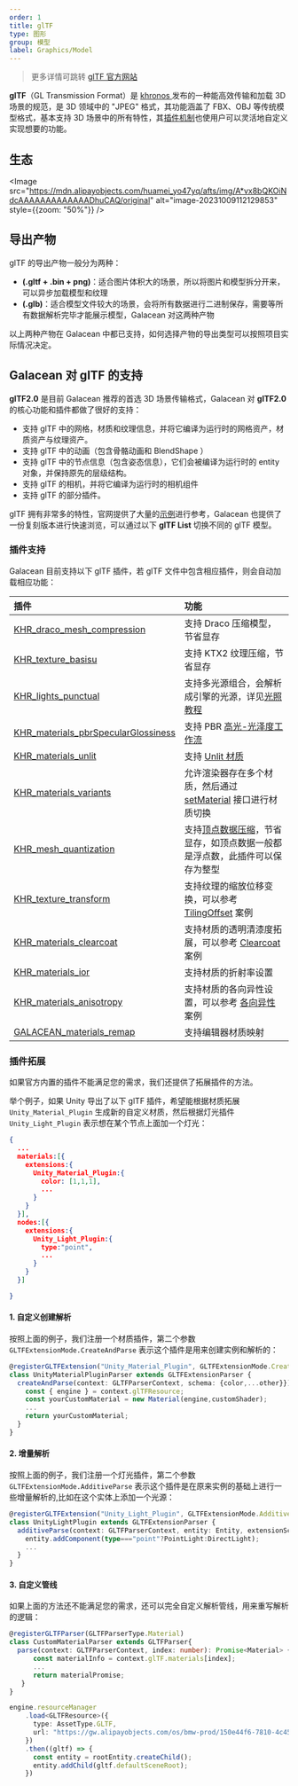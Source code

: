 ```yaml
---
order: 1
title: glTF
type: 图形
group: 模型
label: Graphics/Model
---
```


> 更多详情可跳转 [glTF 官方网站](https://www.khronos.org/gltf/)

**glTF**（GL Transmission Format）是 [khronos ](https://www.khronos.org/)发布的一种能高效传输和加载 3D 场景的规范，是 3D 领域中的 "JPEG" 格式，其功能涵盖了 FBX、OBJ 等传统模型格式，基本支持 3D 场景中的所有特性，其[插件机制](https://github.com/KhronosGroup/glTF/tree/master/extensions/2.0/Khronos)也使用户可以灵活地自定义实现想要的功能。

## 生态

<Image src="https://mdn.alipayobjects.com/huamei_yo47yq/afts/img/A*vx8bQKOiNdcAAAAAAAAAAAAADhuCAQ/original" alt="image-20231009112129853" style={{zoom: "50%"}} />

## 导出产物

glTF 的导出产物一般分为两种：

- **(.gltf + .bin + png)**：适合图片体积大的场景，所以将图片和模型拆分开来，可以异步加载模型和纹理
- **(.glb)**：适合模型文件较大的场景，会将所有数据进行二进制保存，需要等所有数据解析完毕才能展示模型，Galacean 对这两种产物

以上两种产物在 Galacean 中都已支持，如何选择产物的导出类型可以按照项目实际情况决定。

## Galacean 对 glTF 的支持

**glTF2.0** 是目前 Galacean 推荐的首选 3D 场景传输格式，Galacean 对 **glTF2.0** 的核心功能和插件都做了很好的支持：

- 支持 glTF 中的网格，材质和纹理信息，并将它编译为运行时的网格资产，材质资产与纹理资产。
- 支持 glTF 中的动画（包含骨骼动画和 BlendShape ）
- 支持 glTF 中的节点信息（包含姿态信息），它们会被编译为运行时的 entity 对象，并保持原先的层级结构。
- 支持 glTF 的相机，并将它编译为运行时的相机组件
- 支持 glTF 的部分插件。

glTF 拥有非常多的特性，官网提供了大量的[示例](https://github.com/KhronosGroup/glTF-Sample-Models/tree/master/2.0)进行参考，Galacean 也提供了一份复刻版本进行快速浏览，可以通过以下 **glTF List** 切换不同的 glTF 模型。

<playground src="gltf-loader.ts"></playground>

### 插件支持

Galacean 目前支持以下 glTF 插件，若 glTF 文件中包含相应插件，则会自动加载相应功能：

| 插件 | 功能 |
| :-- | :-- |
| [KHR_draco_mesh_compression](https://github.com/KhronosGroup/glTF/tree/main/extensions/2.0/Khronos/KHR_draco_mesh_compression) | 支持 Draco 压缩模型，节省显存 |
| [KHR_texture_basisu](https://github.com/KhronosGroup/glTF/tree/main/extensions/2.0/Khronos/KHR_texture_basisu) | 支持 KTX2 纹理压缩，节省显存 |
| [KHR_lights_punctual](https://github.com/KhronosGroup/glTF/tree/main/extensions/2.0/Khronos/KHR_lights_punctual) | 支持多光源组合，会解析成引擎的光源，详见[光照教程](/docs/graphics/light/light/) |
| [KHR_materials_pbrSpecularGlossiness](https://github.com/KhronosGroup/glTF/tree/main/extensions/2.0/Archived/KHR_materials_pbrSpecularGlossiness) | 支持 PBR [高光-光泽度工作流](/apis/core/#PBRSpecularMaterial) |
| [KHR_materials_unlit](https://github.com/KhronosGroup/glTF/tree/main/extensions/2.0/Khronos/KHR_materials_unlit) | 支持 [Unlit 材质](/docs/graphics/shader/builtins/unlit/) |
| [KHR_materials_variants](https://github.com/KhronosGroup/glTF/tree/main/extensions/2.0/Khronos/KHR_materials_variants) | 允许渲染器存在多个材质，然后通过 [setMaterial](/apis/core/#Renderer-setMaterial) 接口进行材质切换 |
| [KHR_mesh_quantization](https://github.com/KhronosGroup/glTF/tree/main/extensions/2.0/Khronos/KHR_mesh_quantization) | 支持[顶点数据压缩](https://github.com/KhronosGroup/glTF/tree/master/extensions/2.0/Khronos/KHR_mesh_quantization#extending-mesh-attributes)，节省显存，如顶点数据一般都是浮点数，此插件可以保存为整型 |
| [KHR_texture_transform](https://github.com/KhronosGroup/glTF/tree/main/extensions/2.0/Khronos/KHR_texture_transform) | 支持纹理的缩放位移变换，可以参考 [TilingOffset](/embed/tiling-offset) 案例 |
| [KHR_materials_clearcoat](https://github.com/KhronosGroup/glTF/tree/main/extensions/2.0/Khronos/KHR_materials_clearcoat) | 支持材质的透明清漆度拓展，可以参考 [Clearcoat](/embed/pbr-clearcoat) 案例 |
| [KHR_materials_ior](https://github.com/KhronosGroup/glTF/tree/main/extensions/2.0/Khronos/KHR_materials_ior) | 支持材质的折射率设置 |
| [KHR_materials_anisotropy](https://github.com/KhronosGroup/glTF/tree/main/extensions/2.0/Khronos/KHR_materials_anisotropy) | 支持材质的各向异性设置，可以参考 [各向异性](/embed/pbr-anisotropy) 案例 |
| [GALACEAN_materials_remap](https://github.com/galacean/engine/blob/main/packages/loader/src/gltf/extensions/GALACEAN_materials_remap.ts) | 支持编辑器材质映射 |

### 插件拓展

如果官方内置的插件不能满足您的需求，我们还提供了拓展插件的方法。

举个例子，如果 Unity 导出了以下 glTF 插件，希望能根据材质拓展 `Unity_Material_Plugin` 生成新的自定义材质，然后根据灯光插件 `Unity_Light_Plugin` 表示想在某个节点上面加一个灯光：

```json
{
  ...
  materials:[{
    extensions:{
      Unity_Material_Plugin:{
        color: [1,1,1],
        ...
      }
    }
  }],
  nodes:[{
    extensions:{
      Unity_Light_Plugin:{
        type:"point",
        ...
      }
    }
  }]

}
```

#### 1. 自定义创建解析

按照上面的例子，我们注册一个材质插件，第二个参数 `GLTFExtensionMode.CreateAndParse` 表示这个插件是用来创建实例和解析的：

```ts
@registerGLTFExtension("Unity_Material_Plugin", GLTFExtensionMode.CreateAndParse)
class UnityMaterialPluginParser extends GLTFExtensionParser {
  createAndParse(context: GLTFParserContext, schema: {color,...other}}): Promise<Material> {
    const { engine } = context.glTFResource;
    const yourCustomMaterial = new Material(engine,customShader);
    ...
    return yourCustomMaterial;
  }
}
```

#### 2. 增量解析

按照上面的例子，我们注册一个灯光插件，第二个参数 `GLTFExtensionMode.AdditiveParse` 表示这个插件是在原来实例的基础上进行一些增量解析的,比如在这个实体上添加一个光源：

```ts
@registerGLTFExtension("Unity_Light_Plugin", GLTFExtensionMode.AdditiveParse)
class UnityLightPlugin extends GLTFExtensionParser {
  additiveParse(context: GLTFParserContext, entity: Entity, extensionSchema: {type,...other}): void {
    entity.addComponent(type==="point"?PointLight:DirectLight);
    ...
  }
}
```

#### 3. 自定义管线

如果上面的方法还不能满足您的需求，还可以完全自定义解析管线，用来重写解析的逻辑：

```ts
@registerGLTFParser(GLTFParserType.Material)
class CustomMaterialParser extends GLTFParser{
  parse(context: GLTFParserContext, index: number): Promise<Material> {
      const materialInfo = context.glTF.materials[index];
      ...
      return materialPromise;
   }
}

engine.resourceManager
    .load<GLTFResource>({
      type: AssetType.GLTF,
      url: "https://gw.alipayobjects.com/os/bmw-prod/150e44f6-7810-4c45-8029-3575d36aff30.gltf"
    })
    .then((gltf) => {
      const entity = rootEntity.createChild();
      entity.addChild(gltf.defaultSceneRoot);
    })
```
